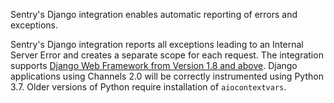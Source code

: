 <Note>

Sentry's Django integration enables automatic reporting of errors and exceptions.

Sentry's Django integration reports all exceptions leading to an Internal Server Error and creates a separate scope for each request. The integration supports [Django Web Framework from Version 1.8 and above](https://www.djangoproject.com/). Django applications using Channels 2.0 will be correctly instrumented using Python 3.7. Older versions of Python require installation of `aiocontextvars`.

</Note>
